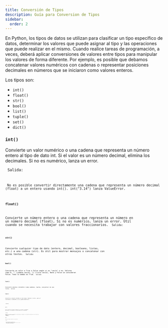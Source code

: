 ```yaml
---
title: Conversión de Tipos
description: Guía para Conversion de Tipos
sidebar:
  order: 2
---
```



En Python, los tipos de datos se utilizan para clasificar un tipo específico de datos, determinar los valores que puede asignar al tipo y las operaciones que puede realizar en el mismo. Cuando realice tareas de programación, a veces, deberá aplicar conversiones de valores entre tipos para manipular los valores de forma diferente. Por ejemplo, es posible que debamos concatenar valores numéricos con cadenas o representar posiciones decimales en números que se iniciaron como valores enteros.

Los tipos son:

- `int()`
- `float()`
- `str()`
- `bool()`
- `list()`
- `tuple()`
- `set()`
- `dict()`

### `int()`

Convierte un valor numérico o una cadena que representa un número entero al tipo de dato int. Si el valor es un número decimal, elimina los decimales. Si no es numérico, lanza un error.

<Code 
code="
print(int(43.54)) # Convierte el decimal a entero, quitando los decimales
"
lang="py" 
title="Int.py" 
mark="highlights"
frame='auto' />
Salida: 
<Code 
code="
43 
"
title="Int.py" 
mark="highlights"
frame='terminal' />

<Aside type="note">
 No es posible convertir directamente una cadena que representa un número decimal (float) a un entero usando int(). int("3.14") lanza ValueError.
</Aside>

### `float()`

Convierte un número entero o una cadena que representa un número en un número decimal (float), Si no es numérico, lanza un error. Útil cuando se necesita trabajar con valores fraccionarios.
<Code 
code="
print(float('3.14'))
print(float(10))
"
lang="py" 
title="Float.py" 
mark="highlights"
frame='auto' />
Salida: 
<Code 
code="
3.14
10.0
"
title="float.py" 
mark="highlights"
frame='terminal' />

### `str()`

Convierte cualquier tipo de dato (entero, decimal, booleano, listas, etc.) a una cadena (str). Es útil para mostrar mensajes o concatenar con otros textos.
<Code 
code="
print(str(100))
print(str(True))
"
lang="py" 
title="Str.py" 
mark="highlights"
frame='auto' />
Salida: 
<Code 
code="
100
True
"
title="Str.py" 
mark="highlights"
frame='terminal' />

### `bool()`
Convierte un valor a True o False según si es "vacío" o no. Valores como 0, "" (cadena vacía), [] (lista vacía), None y False se consideran False. Todo lo demás es True.
<Code 
code="
print(bool(1))
print(bool(0))
print(bool('Hola'))
"
lang="py" 
title="Bool.py" 
mark="highlights"
frame='auto' />
Salida: 
<Code 
code="
True
False
True
"
title="Bool.py" 
mark="highlights"
frame='terminal' />

### `list()`
Convierte objetos iterables (como cadenas, tuplas, conjuntos) en una lista.
<Code 
code="
print(list('hola') )
print(list((1, 2, 3)))
"
lang="py" 
title="List.py" 
mark="highlights"
frame='auto' />
Salida: 
<Code 
code="
['h', 'o', 'l', 'a']
[1, 2, 3]
"
title="List.py" 
mark="highlights"
frame='terminal' />
### `tuple()`

Convierte un objeto iterable en una tupla. Similar a list(), pero el resultado es inmutable (no se puede modificar).

<Code 
code="
print(tuple('abc'))
print(tuple([1, 2, 3]))
"
lang="py" 
title="Tuple.py" 
mark="highlights"
frame='auto' />
Salida: 
<Code 
code="
('a', 'b', 'c')
(1, 2, 3)
"
title="Tuple.py" 
mark="highlights"
frame='terminal' />

### `set()`

set() convierte un objeto iterable en un conjunto, eliminando duplicados y sin mantener un orden específico (es mutable). 

<Code 
code="
print(set([1, 2, 2, 3]))
print(set('hello') )
"
lang="py" 
title="Set.py" 
mark="highlights"
frame='auto' />
Salida: 
<Code 
code="
{1, 2, 3}
{'h', 'e', 'l', 'o'}
"
title="Set.py" 
mark="highlights"
frame='terminal' />

<Aside type="note">
Para que set() funcione, los elementos del iterable deben ser hashables, lo que significa que deben tener un valor hash único.
Ejemplos de objetos no hasheables:
- Listas
- Conjuntos
- Diccionarios
</Aside>

### `dict()`

Convierte un objeto iterable en un diccionario.

<Code 
code="
print(dict([('a',1), ('b',2)]))  
print(dict(a=1, b=2))            
"
lang="py" 
title="Dict.py" 
mark="highlights"
frame='auto' />
Salida: 
<Code 
code="
{'a': 1, 'b': 2}
{'a': 1, 'b': 2}
"
title="Dict.py" 
mark="highlights"
frame='terminal' />

<Aside type='note'>
  dict() solo funcionará en los siguientes casos:
  - Objetos iterables que contengan pares clave-valor.
  - Objetos iterables que contengan tuplas, listas o conjuntos de dos elementos.
  - Objetos iterables que contengan diccionarios.
  - Las claves deben ser unicas y hashables.
</Aside>